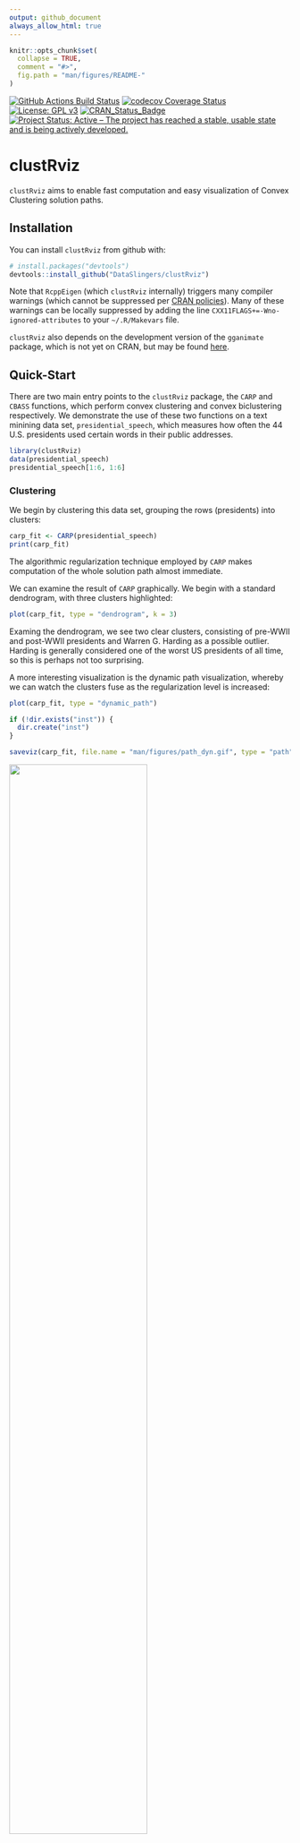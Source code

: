 ```yaml
---
output: github_document
always_allow_html: true
---
```


<!-- README.md is generated from README.Rmd. Please edit that file -->

```r
knitr::opts_chunk$set(
  collapse = TRUE,
  comment = "#>",
  fig.path = "man/figures/README-"
)
```
[![GitHub Actions Build Status](https://github.com/DataSlingers/clustRviz/workflows/R-CMD-check and Deploy/badge.svg)](https://github.com/DataSlingers/clustRviz/actions?query=workflow%3A%22R-CMD-check+and+Deploy%22)
[![codecov Coverage Status](https://codecov.io/gh/DataSlingers/clustRviz/branch/develop/graph/badge.svg)](https://codecov.io/gh/DataSlingers/clustRviz/branch/develop)
[![License: GPL v3](https://img.shields.io/badge/License-GPL%20v3-blue.svg)](https://www.gnu.org/licenses/gpl-3.0)
[![CRAN\_Status\_Badge](http://www.r-pkg.org/badges/version/clustRviz)](https://cran.r-project.org/package=clustRviz)
[![Project Status: Active – The project has reached a stable, usable state and is being actively developed.](http://www.repostatus.org/badges/latest/active.svg)](http://www.repostatus.org/#active)

# clustRviz

`clustRviz` aims to enable fast computation and easy visualization of Convex Clustering
solution paths.

## Installation

You can install `clustRviz` from github with:

```r
# install.packages("devtools")
devtools::install_github("DataSlingers/clustRviz")
```

Note that `RcppEigen` (which `clustRviz` internally) triggers many compiler warnings
(which cannot be suppressed per
[CRAN policies](http://cran.r-project.org/web/packages/policies.html#Source-packages)).
Many of these warnings can be locally suppressed by adding the line `CXX11FLAGS+=-Wno-ignored-attributes`
to your `~/.R/Makevars` file.

`clustRviz` also depends on the development version of the `gganimate` package,
which is not yet on CRAN, but may be found [here](https://github.com/thomasp85/gganimate).

## Quick-Start

There are two main entry points to the `clustRviz` package, the `CARP` and `CBASS`
functions, which perform convex clustering and convex biclustering respectively.
We demonstrate the use of these two functions on a text minining data set,
`presidential_speech`, which measures how often the 44 U.S. presidents used certain
words in their public addresses.

```r
library(clustRviz)
data(presidential_speech)
presidential_speech[1:6, 1:6]
```

### Clustering

We begin by clustering this data set, grouping the rows (presidents) into clusters:

```r
carp_fit <- CARP(presidential_speech)
print(carp_fit)
```

The algorithmic regularization technique employed by `CARP` makes computation of
the whole solution path almost immediate.

We can examine the result of `CARP` graphically. We begin with a standard dendrogram,
with three clusters highlighted:

```r
plot(carp_fit, type = "dendrogram", k = 3)
```

Examing the dendrogram, we see two clear clusters, consisting of pre-WWII and post-WWII
presidents and Warren G. Harding as a possible outlier. Harding is generally considered
one of the worst US presidents of all time, so this is perhaps not too surprising.

A more interesting visualization is the dynamic path visualization, whereby we can
watch the clusters fuse as the regularization level is increased:

```r
plot(carp_fit, type = "dynamic_path")
```

```r
if (!dir.exists("inst")) {
  dir.create("inst")
}

saveviz(carp_fit, file.name = "man/figures/path_dyn.gif", type = "path", dynamic = TRUE)
```

<img src="./man/figures/path_dyn.gif" width = "70%">

`clustRviz` also provides interactive dendrograms using the
[`heatmaply`](https://cran.r-project.org/package=heatmaply) package: 

```r
plot(carp_fit, type = "heatmap", interactive = TRUE)
```

### BiClustering

The use of `CBASS` for convex biclustering is similar, and we demonstrate it here
with a cluster heatmap, with the regularization set to give 3 observation clusters:

```r
cbass_fit <- CBASS(presidential_speech)
plot(cbass_fit, k.row = 3)
```

Setting `type = "heatmap"` gives the traditional cluster heatmap:

```r
plot(cbass_fit, type = "heatmap", k.row = 3)
```

By default, if a regularization level is specified, all plotting functions in `clustRviz`
will plot the clustered data. If the regularization level is not specified, the
raw data will be plotted instead:

```r
plot(cbass_fit, type = "heatmap")
```

More details about the use and mathematical formulation of `CARP` and `CBASS`
may be found in the package documentation.
